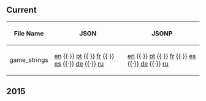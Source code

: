 ==Current==
{| class="wikitable sortable plainlinks"
! File Name
! JSON
! JSONP
|-
| game_strings || [http://cdn.clubpenguin.com/play/en/web_service/game_configs/game_strings.json en] {{·}} [http://cdn.clubpenguin.com/play/pt/web_service/game_configs/game_strings.json pt] {{·}} [http://cdn.clubpenguin.com/play/fr/web_service/game_configs/game_strings.json fr] {{·}} [http://cdn.clubpenguin.com/play/es/web_service/game_configs/game_strings.json es] {{·}} [http://cdn.clubpenguin.com/play/de/web_service/game_configs/game_strings.json de] {{·}} [http://cdn.clubpenguin.com/play/ru/web_service/game_configs/game_strings.json ru] || [http://cdn.clubpenguin.com/play/en/web_service/game_configs/game_strings.jsonp en] {{·}} [http://cdn.clubpenguin.com/play/pt/web_service/game_configs/game_strings.jsonp pt] {{·}} [http://cdn.clubpenguin.com/play/fr/web_service/game_configs/game_strings.jsonp fr] {{·}} [http://cdn.clubpenguin.com/play/es/web_service/game_configs/game_strings.jsonp es] {{·}} [http://cdn.clubpenguin.com/play/de/web_service/game_configs/game_strings.jsonp de] {{·}} [http://cdn.clubpenguin.com/play/ru/web_service/game_configs/game_strings.jsonp ru]
|}
==2015==
{{2015GameConfigs|pre2={{:Game Strings/Apr23}}
|title=game_strings}}
